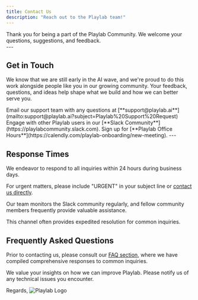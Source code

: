 ```yaml
---
title: Contact Us
description: "Reach out to the Playlab team!"
---
```

<Card>
  <div className="flex items-center gap-3">
    <Icon icon="circle-question" size="100" className="text-pink-500" />
    <div>Thank you for being a part of the Playlab Community. We welcome your questions, suggestions, and feedback.</div>
  </div>
</Card>
---

## <Icon icon="message" size="24" className="inline-block align-text-bottom" /> Get in Touch

We know that we are still early in the AI wave, and we're proud to do this work alongside people like you in our growing community. Your feedback, questions, and ideas help shape what we build and how we can better serve you.

<CardGroup cols={3}>
  <Card
    title="Email Support"
    icon="envelope"
  >
   Email our support team with any questions at [**support@playlab.ai**](mailto:support@playlab.ai?subject=Playlab%20Support%20Request)
  </Card>
  <Card
    title="Community Forum"
    icon="users"
  >
    Engage with other Playlab users in our [**Slack Community**](https://playlabcommunity.slack.com).
  </Card>
  <Card
    title="Office Hours"
    icon="calendar"
  >
Sign up for [**Playlab Office Hours**](https://calendly.com/playlab-onboarding/new-meeting).
  </Card>
</CardGroup>
---

## <Icon icon="clock" size="24" className="inline-block align-text-bottom" /> Response Times

<Accordion title="Email Support" icon="envelope" defaultClose>
  We endeavor to respond to all inquiries within 24 hours during business days.
  
  For urgent matters, please include "URGENT" in your subject line or [contact us directly](mailto:support@playlab.ai?subject=URGENT%3A%20Playlab%20Support%20Request).
</Accordion>

<Accordion title="Community Forum" icon="users">
  Our team monitors the Slack community regularly, and fellow community members frequently provide valuable assistance.
  
  This channel often provides expedited resolution for common inquiries.
</Accordion>

<Divider />

## <Icon icon="question" size="24" className="inline-block align-text-bottom" /> Frequently Asked Questions

Prior to contacting us, please consult our [FAQ section](/help/FAQ), where we have compiled comprehensive responses to common inquiries.

<Divider />

<CardGroup cols={3}>
  <Card
    title="Submit Feedback"
    icon="star"
    href="mailto:support@playlab.ai?subject=Playlab%20Feedback%20Submission"
  >
    We value your insights on how we can improve Playlab.
  </Card>
  <Card
    title="Report an Issue"
    icon="bug"
    href="mailto:support@playlab.ai?subject=Playlab%20Bug%20Report"
  >
    Please notify us of any technical issues you encounter.
  </Card>
</CardGroup>

Regards,
![Playlab Logo](images/playlab_logo.png)